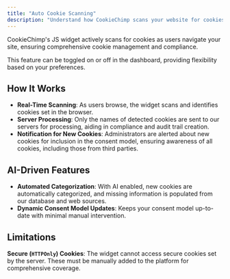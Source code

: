 ```yaml
---
title: "Auto Cookie Scanning"
description: "Understand how CookieChimp scans your website for cookies."
---
```


CookieChimp's JS widget actively scans for cookies as users navigate your site, ensuring comprehensive cookie management and compliance.

This feature can be toggled on or off in the dashboard, providing flexibility based on your preferences.

## How It Works

- **Real-Time Scanning**: As users browse, the widget scans and identifies cookies set in the browser.
- **Server Processing**: Only the names of detected cookies are sent to our servers for processing, aiding in compliance and audit trail creation.
- **Notification for New Cookies**: Administrators are alerted about new cookies for inclusion in the consent model, ensuring awareness of all cookies, including those from third parties.

## AI-Driven Features

- **Automated Categorization**: With AI enabled, new cookies are automatically categorized, and missing information is populated from our database and web sources.
- **Dynamic Consent Model Updates**: Keeps your consent model up-to-date with minimal manual intervention.

## Limitations

**Secure (`HTTPOnly`) Cookies**: The widget cannot access secure cookies set by the server. These must be manually added to the platform for comprehensive coverage.
